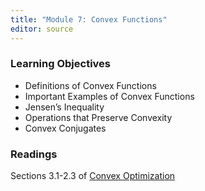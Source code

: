 ```yaml
---
title: "Module 7: Convex Functions"
editor: source
---
```


<!-- 
See issue with underscores in MathJax equations here: https://gohugo.io/content-management/formats/#issues-with-markdown
The solution, put backticks (`) around the LaTeX equation
-->

<script type="text/x-mathjax-config">
MathJax.Hub.Config({
  tex2jax: {
    inlineMath: [['$','$'], ['\\(','\\)']],
    displayMath: [['$$','$$'], ['\[','\]']],
    processEscapes: true,
    processEnvironments: true,
    skipTags: ['script', 'noscript', 'style', 'textarea', 'pre'],
    TeX: { equationNumbers: { autoNumber: "AMS" },
         extensions: ["AMSmath.js", "AMSsymbols.js"] }
  }
});
</script>

<script type="text/javascript" async src="https://cdnjs.cloudflare.com/ajax/libs/mathjax/2.7.1/MathJax.js?config=TeX-MML-AM_CHTML">
</script>


### Learning Objectives

* Definitions of Convex Functions
* Important Examples of Convex Functions
* Jensen's Inequality
* Operations that Preserve Convexity
* Convex Conjugates



### Readings

       
Sections 3.1-2.3 of [Convex Optimization](https://web.stanford.edu/~boyd/cvxbook/bv_cvxbook.pdf)



